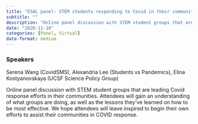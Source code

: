 ```yaml
---
title: "ESAL panel: STEM students responding to Covid in their communities"
subtitle: ""
description: "Online panel discussion with STEM student groups that are leading Covid response efforts in their communities. "
date: "2020-11-18"
categories: [Panel, Virtual]
date-format: medium 
---
```


### Speakers  
Serena Wang (CovidSMS), Alexandria Lee (Students vs Pandemics), Elina Kostyanovskaya (UCSF Science Policy Group)

Online panel discussion with STEM student groups that are leading Covid response efforts in their communities. Attendees will gain an understanding of what groups are doing, as well as the lessons they’ve learned on how to be most effective. We hope attendees will leave inspired to begin their own efforts to assist their communities in COVID response.

